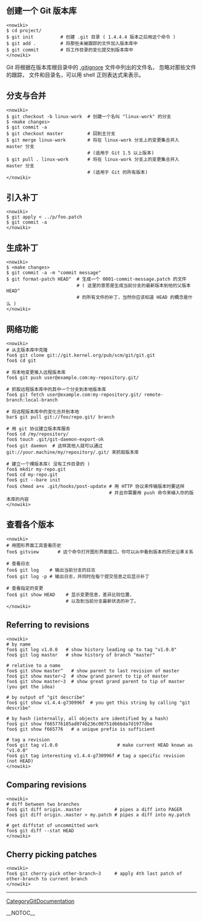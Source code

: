 == 创建一个 Git 版本库 ==

<pre><nowiki>
$ cd project/
$ git init          # 创建 .git 目录 ( 1.4.4.4 版本之后用这个命令 )
$ git add .         # 将那些未被跟踪的文件加入版本库中
$ git commit        # 将工作目录的变化提交到版本库中
</nowiki></pre>

Git 将根据在版本库根目录中的 [[.gitignore]] 文件中列出的文件名，
忽略对那些文件的跟踪， 文件和目录名，可以用 shell 正则表达式来表示。

== 分支与合并 ==

<pre><nowiki>
$ git checkout -b linux-work  # 创建一个名叫 "linux-work" 的分支
$ <make changes>
$ git commit -a
$ git checkout master         # 回到主分支
$ git merge linux-work        # 将在 linux-work 分支上的变更集合并入 master 分支 
                              # (适用于 Git 1.5 以上版本)
$ git pull . linux-work       # 将在 linux-work 分支上的变更集合并入 master 分支 
                              # (适用于 Git 的所有版本)
</nowiki></pre>

== 引入补丁 ==

<pre><nowiki>
$ git apply < ../p/foo.patch
$ git commit -a
</nowiki></pre>

== 生成补丁 ==

<pre><nowiki>
$ <make changes>
$ git commit -a -m "commit message"
$ git format-patch HEAD^  # 生成一个 0001-commit-message.patch 的文件
                          # ( 这里的意思是生成当前分支的最新版本到他的父版本 HEAD^ 
                          # 的所有文件的补丁，当然你应该知道 HEAD 的概念是什么 )
</nowiki></pre>

== 网络功能 ==

<pre><nowiki>
# 从主版本库中克隆
foo$ git clone git://git.kernel.org/pub/scm/git/git.git
foo$ cd git

# 将本地变更推入远程版本库
foo$ git push user@example.com:my-repository.git/

# 抓取远程版本库中的其中一个分支到本地版本库
foo$ git fetch user@example.com:my-repository.git/ remote-branch:local-branch

# 将远程版本库中的变化合并到本地
bar$ git pull git://foo/repo.git/ branch

# 用 git 协议建立版本库服务
foo$ cd /my/repository/
foo$ touch .git/git-daemon-export-ok
foo$ git daemon  # 这样其他人就可以通过 git://your.machine/my/repository/.git/ 来抓取版本库

# 建立一个裸版本库( 没有工作目录的 )
foo$ mkdir my-repo.git
foo$ cd my-repo.git
foo$ git --bare init
foo$ chmod a+x .git/hooks/post-update # 用 HTTP 协议来传输版本时要这样
                                      # 并且你需要用 push 命令来植入你的版本库的内容
</nowiki></pre>

== 查看各个版本 ==
<pre><nowiki>
# 用图形界面工具查看历史
foo$ gitview       # 这个命令打开图形界面窗口，你可以从中看到版本的历史沿革关系 

# 查看日志
foo$ git log    # 输出当前分支的日志
foo$ git log -p # 输出日志，并同时在每个提交信息之后显示补丁

# 查看指定的变更
foo$ git show HEAD    # 显示变更信息，差异比较位置，
                      # 以及到当前分支最新状态的补丁。
</nowiki></pre>

== Referring to revisions ==

<pre><nowiki>
# by name
foo$ git log v1.0.0   # show history leading up to tag "v1.0.0"
foo$ git log master   # show history of branch "master"

# relative to a name
foo$ git show master^   # show parent to last revision of master
foo$ git show master~2  # show grand parent to tip of master
foo$ git show master~3  # show great grand parent to tip of master (you get the idea)

# by output of "git describe"
foo$ git show v1.4.4-g730996f  # you get this string by calling "git describe"

# by hash (internally, all objects are identified by a hash)
foo$ git show f665776185ad074b236c00751d666da7d1977dbe
foo$ git show f665776   # a unique prefix is sufficient

# tag a revision
foo$ git tag v1.0.0                      # make current HEAD known as "v1.0.0"
foo$ git tag interesting v1.4.4-g730996f # tag a specific revision (not HEAD)
</nowiki></pre>

== Comparing revisions ==

<pre><nowiki>
# diff between two branches
foo$ git diff origin..master            # pipes a diff into PAGER
foo$ git diff origin..master > my.patch # pipes a diff into my.patch

# get diffstat of uncommitted work
foo$ git diff --stat HEAD
</nowiki></pre>

== Cherry picking patches ==

<pre><nowiki>
foo$ git cherry-pick other-branch~3     # apply 4th last patch of other-branch to current branch
</nowiki></pre>
----
[[CategoryGitDocumentation]]

__NOTOC__
